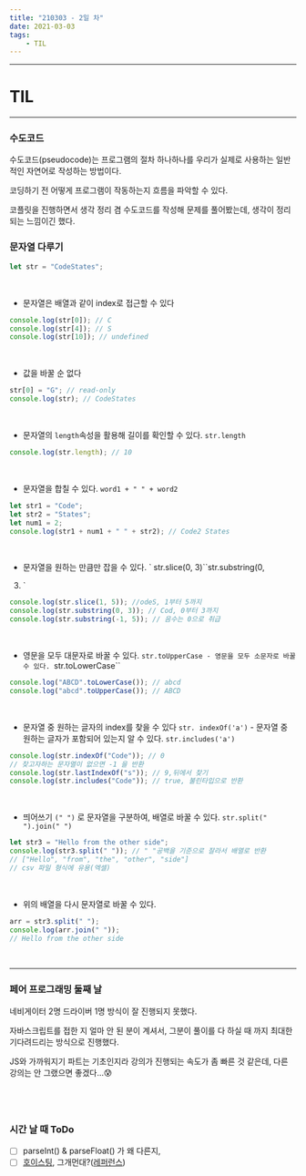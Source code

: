 ```yaml
---
title: "210303 - 2일 차"
date: 2021-03-03
tags:
    - TIL
---
```


---

# TIL

---

### 수도코드

수도코드(pseudocode)는 프로그램의 절차 하나하나를 우리가 실제로 사용하는 일반적인 자연어로 작성하는 방법이다.

코딩하기 전 어떻게 프로그램이 작동하는지 흐름을 파악할 수 있다.

코플릿을 진행하면서 생각 정리 겸 수도코드를 작성해 문제를 풀어봤는데, 생각이 정리되는 느낌이긴 했다.

### 문자열 다루기

```js
let str = "CodeStates";
```

<br />

-   문자열은 배열과 같이 index로 접근할 수 있다

```js
console.log(str[0]); // C
console.log(str[4]); // S
console.log(str[10]); // undefined
```

<br />

-   값을 바꿀 순 없다

```js
str[0] = "G"; // read-only
console.log(str); // CodeStates
```

<br />

-   문자열의 `length`속성을 활용해 길이를 확인할 수 있다. `str.length`

```js
console.log(str.length); // 10
```

<br />

-   문자열을 합칠 수 있다. `word1 + " " + word2`

```js
let str1 = "Code";
let str2 = "States";
let num1 = 2;
console.log(str1 + num1 + " " + str2); // Code2 States
```

<br />

-   문자열을 원하는 만큼만 잡을 수 있다. ` str.slice(0, 3)``str.substring(0,

3. `

```js
console.log(str.slice(1, 5)); //odeS, 1부터 5까지
console.log(str.substring(0, 3)); // Cod, 0부터 3까지
console.log(str.substring(-1, 5)); // 음수는 0으로 취급
```

<br />

-   영문을 모두 대문자로 바꿀 수 있다. `str.toUpperCase - 영문을 모두 소문자로 바꿀 수 있다. `str.toLowerCase``

```js
console.log("ABCD".toLowerCase()); // abcd
console.log("abcd".toUpperCase()); // ABCD
```

<br />

-   문자열 중 원하는 글자의 index를 찾을 수 있다 `str. indexOf('a')` -
    문자열 중 원하는 글자가 포함되어 있는지 알 수 있다. `str.includes('a')`

```js
console.log(str.indexOf("Code")); // 0
// 찾고자하는 문자열이 없으면 -1 을 반환
console.log(str.lastIndexOf("s")); // 9,뒤에서 찾기
console.log(str.includes("Code")); // true, 불린타입으로 반환
```

<br />

-   띄어쓰기 `(" ")` 로 문자열을 구분하여, 배열로 바꿀 수 있다. `str.split(" ").join(" ")`

```js
let str3 = "Hello from the other side";
console.log(str3.split(" ")); // " "공백을 기준으로 잘라서 배열로 반환
// ["Hello", "from", "the", "other", "side"]
// csv 파일 형식에 유용(엑셀)
```

<br />

-   위의 배열을 다시 문자열로 바꿀 수 있다.

```js
arr = str3.split(" ");
console.log(arr.join(" "));
// Hello from the other side
```

<br />

---

### 페어 프로그래밍 둘째 날

네비게이터 2명 드라이버 1명 방식이 잘 진행되지 못했다.

자바스크립트를 접한 지 얼마 안 된 분이 계셔서, 그분이 풀이를 다 하실 때 까지 최대한 기다려드리는 방식으로 진행했다.

JS와 가까워지기 파트는 기초인지라 강의가 진행되는 속도가 좀 빠른 것 같은데, 다른 강의는 안 그랬으면 좋겠다...😰

## <br/>

### 시간 날 때 ToDo

-   [ ] parseInt() & parseFloat() 가 왜 다른지,
-   [ ] [호이스팅](https://developer.mozilla.org/ko/docs/Glossary/Hoisting), 그개먼대?([레퍼런스](https://joshua1988.github.io/web-development/javascript/function-expressions-vs-declarations/#%ED%95%A8%EC%88%98-%EC%84%A0%EC%96%B8%EC%8B%9D%EA%B3%BC-%ED%91%9C%ED%98%84%EC%8B%9D%EC%9D%98-%EC%B0%A8%EC%9D%B4%EC%A0%90))

